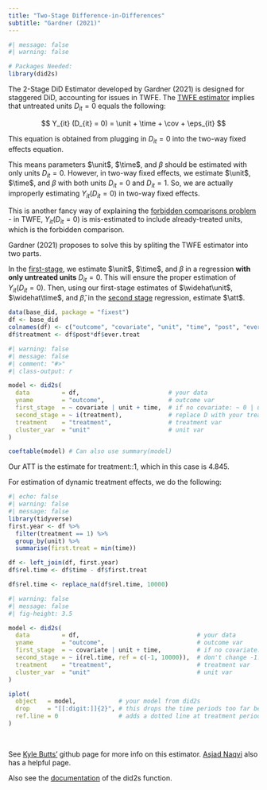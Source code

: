 ```yaml
---
title: "Two-Stage Difference-in-Differences"
subtitle: "Gardner (2021)"
---
```


```r
#| message: false
#| warning: false

# Packages Needed:
library(did2s)
```

The 2-Stage DiD Estimator developed by Gardner (2021) is designed for staggered DiD, accounting for issues in TWFE. The [TWFE estimator](twfe.qmd) implies that untreated units $D_{it} = 0$ equals the following:

$$
Y_{it} (D_{it} = 0) = \unit + \time + \cov + \eps_{it}
$$

::: small
This equation is obtained from plugging in $D_{it} = 0$ into the two-way fixed effects equation.
:::

This means parameters $\unit$, $\time$, and $\beta$ should be estimated with only units $D_{it} = 0$. However, in two-way fixed effects, we estimate $\unit$, $\time$, and $\beta$ with both units $D_{it} = 0$ and $D_{it} = 1$. So, we are actually improperly estimating $Y_{it}(D_{it} = 0)$ in two-way fixed effects.

::: small
This is another fancy way of explaining the [forbidden comparisons problem](twfe.qmd) - in TWFE, $Y_{it}(D_{it} = 0)$ is mis-estimated to include already-treated units, which is the forbidden comparison.
:::

Gardner (2021) proposes to solve this by spliting the TWFE estimator into two parts.

In the [first-stage]{.underline}, we estimate $\unit$, $\time$, and $\beta$ in a regression **with only untreated units** $D_{it} = 0$. This will ensure the proper estimation of $Y_{it}(D_{it} = 0)$. Then, using our first-stage estimates of $\widehat\unit$, $\widehat\time$, and $\widehat\beta$, in the [second stage]{.underline} regression, estimate $\att$.

```r
data(base_did, package = "fixest")
df <- base_did
colnames(df) <- c("outcome", "covariate", "unit", "time", "post", "ever.treat")
df$treatment <- df$post*df$ever.treat
```

```r
#| warning: false
#| message: false
#| comment: "#>"
#| class-output: r

model <- did2s(
  data         = df,                         # your data
  yname        = "outcome",                  # outcome var
  first_stage  = ~ covariate | unit + time,  # if no covariate: ~ 0 | unit + time
  second_stage = ~ i(treatment),             # replace D with your treatment
  treatment    = "treatment",                # treatment var
  cluster_var  = "unit"                      # unit var
)

coeftable(model) # Can also use summary(model)
```

::: small
Our ATT is the estimate for treatment::1, which in this case is 4.845.
:::

For estimation of dynamic treatment effects, we do the following:

```r
#| echo: false
#| warning: false
#| message: false
library(tidyverse)
first.year <- df %>%
  filter(treatment == 1) %>%
  group_by(unit) %>%
  summarise(first.treat = min(time))

df <- left_join(df, first.year)
df$rel.time <- df$time - df$first.treat

df$rel.time <- replace_na(df$rel.time, 10000)
```

```r
#| warning: false
#| message: false
#| fig-height: 3.5

model <- did2s(
  data         = df,                                 # your data
  yname        = "outcome",                          # outcome var
  first_stage  = ~ covariate | unit + time,          # if no covariate: ~ 0 | unit + time
  second_stage = ~ i(rel.time, ref = c(-1, 10000)),  # don't change -1. 10000 change to value for never-treated
  treatment    = "treatment",                        # treatment var
  cluster_var  = "unit"                              # unit var
)

iplot(
  object   = model,            # your model from did2s
  drop     = "[[:digit:]]{2}", # this drops the time periods too far before and after treatment.
  ref.line = 0                 # adds a dotted line at treatment period
)
```

<br />

::: small
See [Kyle Butts'](https://kylebutts.github.io/did2s/articles/Two-Stage-Difference-in-Differences.html) github page for more info on this estimator. [Asjad Naqvi](https://asjadnaqvi.github.io/DiD/docs/code_r/07_did2s_r/) also has a helpful page.

Also see the [documentation](https://kylebutts.github.io/did2s/reference/did2s.html) of the did2s function.
:::
